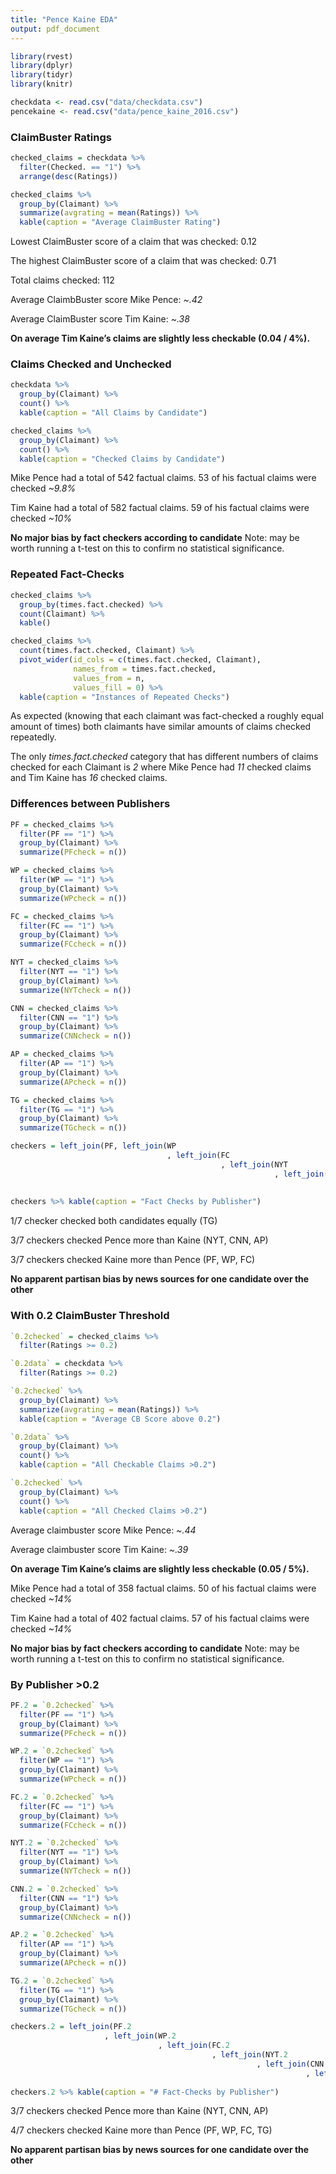 ```yaml
---
title: "Pence Kaine EDA"
output: pdf_document
---
```


```r
library(rvest)
library(dplyr)
library(tidyr)
library(knitr)
```

```r
checkdata <- read.csv("data/checkdata.csv")
pencekaine <- read.csv("data/pence_kaine_2016.csv")
```

### ClaimBuster Ratings

```r
checked_claims = checkdata %>% 
  filter(Checked. == "1") %>% 
  arrange(desc(Ratings))

checked_claims %>% 
  group_by(Claimant) %>% 
  summarize(avgrating = mean(Ratings)) %>%
  kable(caption = "Average ClaimBuster Rating")
```

Lowest ClaimBuster score of a claim that was checked: 0.12

The highest ClaimBuster score of a claim that was checked: 0.71

Total claims checked: 112

Average ClaimbBuster score Mike Pence: *\~.42*

Average ClaimBuster score Tim Kaine: *\~.38*

**On average Tim Kaine's claims are slightly less checkable (0.04 / 4%).**

### Claims Checked and Unchecked

```r
checkdata %>% 
  group_by(Claimant) %>% 
  count() %>%
  kable(caption = "All Claims by Candidate")

checked_claims %>%
  group_by(Claimant) %>% 
  count() %>%
  kable(caption = "Checked Claims by Candidate")
```

Mike Pence had a total of 542 factual claims. 53 of his factual claims were checked *\~9.8%*

Tim Kaine had a total of 582 factual claims. 59 of his factual claims were checked *\~10%*

**No major bias by fact checkers according to candidate** Note: may be worth running a t-test on this to confirm no statistical significance.

### Repeated Fact-Checks

```r
checked_claims %>% 
  group_by(times.fact.checked) %>% 
  count(Claimant) %>%
  kable()
```

```r
checked_claims %>%
  count(times.fact.checked, Claimant) %>%
  pivot_wider(id_cols = c(times.fact.checked, Claimant),
              names_from = times.fact.checked, 
              values_from = n,
              values_fill = 0) %>%
  kable(caption = "Instances of Repeated Checks")
```

As expected (knowing that each claimant was fact-checked a roughly equal amount of times) both claimants have similar amounts of claims checked repeatedly.

The only *times.fact.checked* category that has different numbers of claims checked for each Claimant is *2* where Mike Pence had *11* checked claims and Tim Kaine has *16* checked claims.

### Differences between Publishers

```r
PF = checked_claims %>%
  filter(PF == "1") %>%
  group_by(Claimant) %>%
  summarize(PFcheck = n())

WP = checked_claims %>%
  filter(WP == "1") %>%
  group_by(Claimant) %>%
  summarize(WPcheck = n())

FC = checked_claims %>%
  filter(FC == "1") %>%
  group_by(Claimant) %>%
  summarize(FCcheck = n())

NYT = checked_claims %>%
  filter(NYT == "1") %>%
  group_by(Claimant) %>%
  summarize(NYTcheck = n())

CNN = checked_claims %>%
  filter(CNN == "1") %>%
  group_by(Claimant) %>%
  summarize(CNNcheck = n())

AP = checked_claims %>%
  filter(AP == "1") %>%
  group_by(Claimant) %>%
  summarize(APcheck = n())

TG = checked_claims %>%
  filter(TG == "1") %>%
  group_by(Claimant) %>%
  summarize(TGcheck = n())

checkers = left_join(PF, left_join(WP
                                   , left_join(FC
                                               , left_join(NYT
                                                           , left_join(CNN
                                                                       , left_join(AP, TG, 
                                                                                   by = "Claimant"))))))
checkers %>% kable(caption = "Fact Checks by Publisher")                                                                       
```

1/7 checker checked both candidates equally (TG)

3/7 checkers checked Pence more than Kaine (NYT, CNN, AP)

3/7 checkers checked Kaine more than Pence (PF, WP, FC)

**No apparent partisan bias by news sources for one candidate over the other**

### With 0.2 ClaimBuster Threshold

```r
`0.2checked` = checked_claims %>% 
  filter(Ratings >= 0.2)

`0.2data` = checkdata %>% 
  filter(Ratings >= 0.2)

`0.2checked` %>%
  group_by(Claimant) %>%
  summarize(avgrating = mean(Ratings)) %>% 
  kable(caption = "Average CB Score above 0.2")

`0.2data` %>%
  group_by(Claimant) %>%
  count() %>%
  kable(caption = "All Checkable Claims >0.2")

`0.2checked` %>%
  group_by(Claimant) %>%
  count() %>%
  kable(caption = "All Checked Claims >0.2")
```

Average claimbuster score Mike Pence: *\~.44*

Average claimbuster score Tim Kaine: *\~.39*

**On average Tim Kaine's claims are slightly less checkable (0.05 / 5%).**

Mike Pence had a total of 358 factual claims. 50 of his factual claims were checked *\~14%*

Tim Kaine had a total of 402 factual claims. 57 of his factual claims were checked *\~14%*

**No major bias by fact checkers according to candidate** Note: may be worth running a t-test on this to confirm no statistical significance.

### By Publisher \>0.2

```r
PF.2 = `0.2checked` %>%
  filter(PF == "1") %>%
  group_by(Claimant) %>%
  summarize(PFcheck = n())

WP.2 = `0.2checked` %>%
  filter(WP == "1") %>%
  group_by(Claimant) %>%
  summarize(WPcheck = n())

FC.2 = `0.2checked` %>%
  filter(FC == "1") %>%
  group_by(Claimant) %>%
  summarize(FCcheck = n())

NYT.2 = `0.2checked` %>%
  filter(NYT == "1") %>%
  group_by(Claimant) %>%
  summarize(NYTcheck = n())

CNN.2 = `0.2checked` %>%
  filter(CNN == "1") %>%
  group_by(Claimant) %>%
  summarize(CNNcheck = n())

AP.2 = `0.2checked` %>%
  filter(AP == "1") %>%
  group_by(Claimant) %>%
  summarize(APcheck = n())

TG.2 = `0.2checked` %>%
  filter(TG == "1") %>%
  group_by(Claimant) %>%
  summarize(TGcheck = n())

checkers.2 = left_join(PF.2
                     , left_join(WP.2
                                 , left_join(FC.2
                                             , left_join(NYT.2
                                                       , left_join(CNN.2
                                                                  , left_join(AP.2, TG.2, 
                                                                             by = "Claimant"))))))
checkers.2 %>% kable(caption = "# Fact-Checks by Publisher")                                                                      
```

3/7 checkers checked Pence more than Kaine (NYT, CNN, AP)

4/7 checkers checked Kaine more than Pence (PF, WP, FC, TG)

**No apparent partisan bias by news sources for one candidate over the other**
